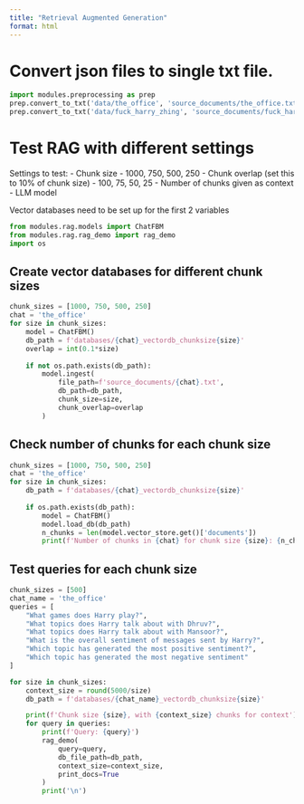 ```yaml
---
title: "Retrieval Augmented Generation"
format: html
---
```


# Convert json files to single txt file.

```python
import modules.preprocessing as prep
prep.convert_to_txt('data/the_office', 'source_documents/the_office.txt')
prep.convert_to_txt('data/fuck_harry_zhing', 'source_documents/fuck_harry_zhing.txt')
```

# Test RAG with different settings

Settings to test:
- Chunk size
    - 1000, 750, 500, 250
- Chunk overlap (set this to 10% of chunk size)
    - 100, 75, 50, 25
- Number of chunks given as context
- LLM model

Vector databases need to be set up for the first 2 variables

```python
from modules.rag.models import ChatFBM
from modules.rag.rag_demo import rag_demo
import os
```

## Create vector databases for different chunk sizes

```python
chunk_sizes = [1000, 750, 500, 250]
chat = 'the_office'
for size in chunk_sizes:
    model = ChatFBM()
    db_path = f'databases/{chat}_vectordb_chunksize{size}'
    overlap = int(0.1*size)
    
    if not os.path.exists(db_path):
        model.ingest(
            file_path=f'source_documents/{chat}.txt',
            db_path=db_path,
            chunk_size=size,
            chunk_overlap=overlap
        )
```

## Check number of chunks for each chunk size

```python
chunk_sizes = [1000, 750, 500, 250]
chat = 'the_office'
for size in chunk_sizes:
    db_path = f'databases/{chat}_vectordb_chunksize{size}'
    
    if os.path.exists(db_path):
        model = ChatFBM()
        model.load_db(db_path)
        n_chunks = len(model.vector_store.get()['documents'])
        print(f'Number of chunks in {chat} for chunk size {size}: {n_chunks}')
```

## Test queries for each chunk size

```python
chunk_sizes = [500]
chat_name = 'the_office'
queries = [
    "What games does Harry play?",
    "What topics does Harry talk about with Dhruv?",
    "What topics does Harry talk about with Mansoor?",
    "What is the overall sentiment of messages sent by Harry?",
    "Which topic has generated the most positive sentiment?",
    "Which topic has generated the most negative sentiment"
]

for size in chunk_sizes:
    context_size = round(5000/size)
    db_path = f'databases/{chat_name}_vectordb_chunksize{size}'

    print(f'Chunk size {size}, with {context_size} chunks for context')
    for query in queries:
        print(f'Query: {query}')
        rag_demo(
            query=query,
            db_file_path=db_path,
            context_size=context_size,
            print_docs=True
        )
        print('\n')
```